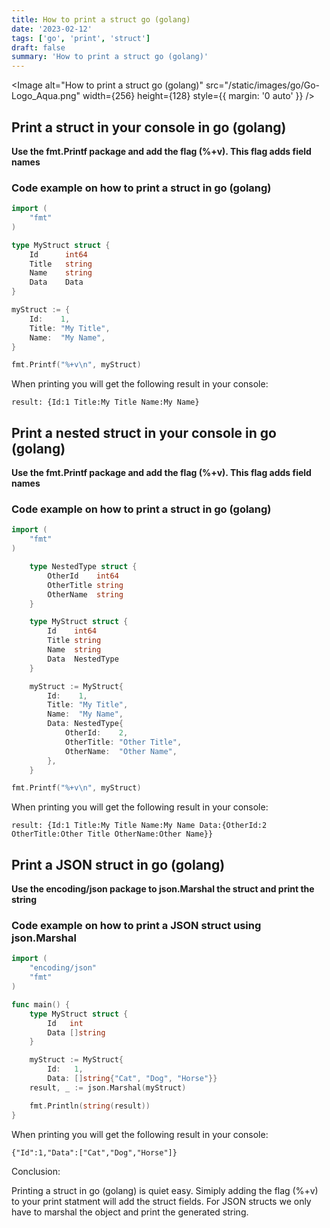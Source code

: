 ```yaml
---
title: How to print a struct go (golang)
date: '2023-02-12'
tags: ['go', 'print', 'struct']
draft: false
summary: 'How to print a struct go (golang)'
---
```


<Image
  alt="How to print a struct go (golang)"
  src="/static/images/go/Go-Logo_Aqua.png"
  width={256}
  height={128}
  style={{ margin: '0 auto' }}
/>

## Print a struct in your console in go (golang)

**Use the fmt.Printf package and add the flag (%+v). This flag adds field names**

### Code example on how to print a struct in go (golang)

```go
import (
	"fmt"
)

type MyStruct struct {
    Id      int64
    Title   string
    Name    string
    Data    Data
}

myStruct := {
	Id:    1,
	Title: "My Title",
	Name:  "My Name",
}

fmt.Printf("%+v\n", myStruct)
```

When printing you will get the following result in your console:

`result: {Id:1 Title:My Title Name:My Name}`

## Print a nested struct in your console in go (golang)

**Use the fmt.Printf package and add the flag (%+v). This flag adds field names**

### Code example on how to print a struct in go (golang)

```go
import (
	"fmt"
)

	type NestedType struct {
		OtherId    int64
		OtherTitle string
		OtherName  string
	}

	type MyStruct struct {
		Id    int64
		Title string
		Name  string
		Data  NestedType
	}

	myStruct := MyStruct{
		Id:    1,
		Title: "My Title",
		Name:  "My Name",
		Data: NestedType{
			OtherId:    2,
			OtherTitle: "Other Title",
			OtherName:  "Other Name",
		},
	}

fmt.Printf("%+v\n", myStruct)
```

When printing you will get the following result in your console:

`result: {Id:1 Title:My Title Name:My Name Data:{OtherId:2 OtherTitle:Other Title OtherName:Other Name}}`

## Print a JSON struct in go (golang)

**Use the encoding/json package to json.Marshal the struct and print the string**

### Code example on how to print a JSON struct using json.Marshal

```go
import (
	"encoding/json"
	"fmt"
)

func main() {
	type MyStruct struct {
		Id   int
		Data []string
	}

	myStruct := MyStruct{
		Id:   1,
		Data: []string{"Cat", "Dog", "Horse"}}
	result, _ := json.Marshal(myStruct)

	fmt.Println(string(result))
}
```

When printing you will get the following result in your console:

`{"Id":1,"Data":["Cat","Dog","Horse"]}`

Conclusion:

Printing a struct in go (golang) is quiet easy. Simiply adding the flag (%+v) to your print statment will add the struct fields.
For JSON structs we only have to marshal the object and print the generated string.
